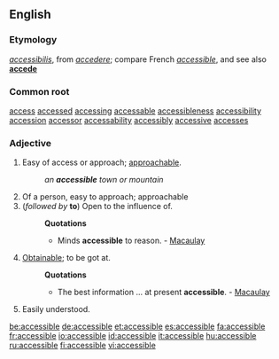 ==English==

===Etymology===
{{L.}} ''[[accessibilis]]'', from ''[[accedere]]''; compare French ''[[accessible#French|accessible]]'', and see also '''[[accede]]'''

===Common root===

[[access]] [[accessed]] [[accessing]] [[accessable]] [[accessibleness]] [[accessibility]] [[accession]] [[accessor]] [[accessability]] [[accessibly]] [[accessive]] [[accesses]] 
===Adjective===
{{en-adj-more}}

# Easy of access or approach; [[approachable]].
#:''an '''accessible''' town or mountain''
# Of a person, easy to approach; approachable
#(''followed by'' '''to''') Open to the influence of.
#:'''Quotations'''
#:*Minds '''accessible''' to reason. - [[Macaulay]]
# [[Obtainable]]; to be got at.
#:'''Quotations'''
#:*The best information ... at present '''accessible'''. - [[Macaulay]]
#Easily understood.

[[be:accessible]]
[[de:accessible]]
[[et:accessible]]
[[es:accessible]]
[[fa:accessible]]
[[fr:accessible]]
[[io:accessible]]
[[id:accessible]]
[[it:accessible]]
[[hu:accessible]]
[[ru:accessible]]
[[fi:accessible]]
[[vi:accessible]]